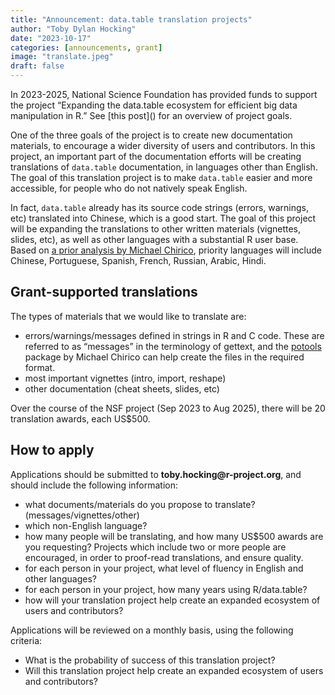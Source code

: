 ```yaml
---
title: "Announcement: data.table translation projects"
author: "Toby Dylan Hocking"
date: "2023-10-17"
categories: [announcements, grant]
image: "translate.jpeg"
draft: false
---
```


In 2023-2025, National Science Foundation has provided funds to support the project "Expanding the data.table ecosystem for efficient big data manipulation in R." See \[this post\]() for an overview of project goals.

One of the three goals of the project is to create new documentation materials, to encourage a wider diversity of users and contributors. In this project, an important part of the documentation efforts will be creating translations of `data.table` documentation, in languages other than English. The goal of this translation project is to make `data.table` easier and more accessible, for people who do not natively speak English.

In fact, `data.table` already has its source code strings (errors, warnings, etc) translated into Chinese, which is a good start. The goal of this project will be expanding the translations to other written materials (vignettes, slides, etc), as well as other languages with a substantial R user base. Based on [a prior analysis by Michael Chirico](https://github.com/Rdatatable/data.table/issues/5693#issuecomment-1742437604), priority languages will include Chinese, Portuguese, Spanish, French, Russian, Arabic, Hindi.

## Grant-supported translations

The types of materials that we would like to translate are:

-   errors/warnings/messages defined in strings in R and C code. These are referred to as "messages" in the terminology of gettext, and the [potools](https://github.com/MichaelChirico/potools) package by Michael Chirico can help create the files in the required format.
-   most important vignettes (intro, import, reshape)
-   other documentation (cheat sheets, slides, etc)

Over the course of the NSF project (Sep 2023 to Aug 2025), there will be 20 translation awards, each US\$500.

## How to apply

Applications should be submitted to **toby.hocking\@r-project.org**, and should include the following information:

-   what documents/materials do you propose to translate? (messages/vignettes/other)
-   which non-English language?
-   how many people will be translating, and how many US\$500 awards are you requesting? Projects which include two or more people are encouraged, in order to proof-read translations, and ensure quality.
-   for each person in your project, what level of fluency in English and other languages?
-   for each person in your project, how many years using R/data.table?
-   how will your translation project help create an expanded ecosystem of users and contributors?

Applications will be reviewed on a monthly basis, using the following criteria:

-   What is the probability of success of this translation project?
-   Will this translation project help create an expanded ecosystem of users and contributors?
